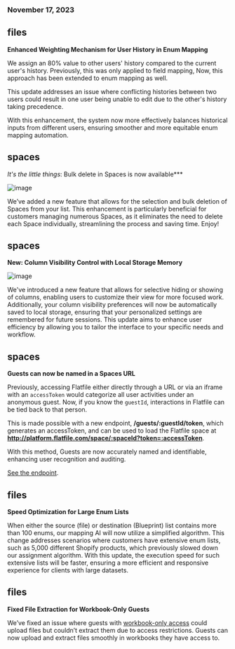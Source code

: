 ### November 17, 2023

## files

**Enhanced Weighting Mechanism for User History in Enum Mapping**

We assign an 80% value to other users' history compared to the current user's history. Previously, this was only applied to field mapping, Now, this approach has been extended to enum mapping as well.

This update addresses an issue where conflicting histories between two users could result in one user being unable to edit due to the other's history taking precedence.

With this enhancement, the system now more effectively balances historical inputs from different users, ensuring smoother and more equitable enum mapping automation.

## spaces

_It's the little things_: Bulk delete in Spaces is now available\*\*\*

![image](../changelog/images/bulk_delete_sm.gif)

We’ve added a new feature that allows for the selection and bulk deletion of Spaces from your list. This enhancement is particularly beneficial for customers managing numerous Spaces, as it eliminates the need to delete each Space individually, streamlining the process and saving time. Enjoy!

## spaces

**New: Column Visibility Control with Local Storage Memory**

![image](../changelog/images/column_hiding.gif)

We've introduced a new feature that allows for selective hiding or showing of columns, enabling users to customize their view for more focused work. Additionally, your column visibility preferences will now be automatically saved to local storage, ensuring that your personalized settings are remembered for future sessions. This update aims to enhance user efficiency by allowing you to tailor the interface to your specific needs and workflow.

## spaces

**Guests can now be named in a Spaces URL**

Previously, accessing Flatfile either directly through a URL or via an iframe with an `accessToken` would categorize all user activities under an anonymous guest. Now, if you know the `guestId`, interactions in Flatfile can be tied back to that person.

This is made possible with a new endpoint, **/guests/:guestId/token**, which generates an accessToken, and can be used to load the Flatfile space at **http://platform.flatfile.com/space/:spaceId?token=:accessToken**.

With this method, Guests are now accurately named and identifiable, enhancing user recognition and auditing.

[See the endpoint](https://reference.flatfile.com/api-reference/guests/get-guest-token).

## files

**Speed Optimization for Large Enum Lists**

When either the source (file) or destination (Blueprint) list contains more than 100 enums, our mapping AI will now utilize a simplified algorithm. This change addresses scenarios where customers have extensive enum lists, such as 5,000 different Shopify products, which previously slowed down our assignment algorithm. With this update, the execution speed for such extensive lists will be faster, ensuring a more efficient and responsive experience for clients with large datasets.

## files

**Fixed File Extraction for Workbook-Only Guests**

We’ve fixed an issue where guests with [workbook-only access](../developer-tools/security/roles-and-permissions#workbook-grant) could upload files but couldn’t extract them due to access restrictions. Guests can now upload and extract files smoothly in workbooks they have access to.

